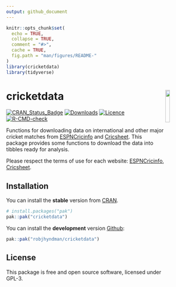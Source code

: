 ```yaml
---
output: github_document
---
```


<!-- README.md is generated from README.Rmd. Please edit that file -->

```r
knitr::opts_chunk$set(
  echo = TRUE,
  collapse = TRUE,
  comment = "#>",
  cache = TRUE,
  fig.path = "man/figures/README-"
)
library(cricketdata)
library(tidyverse)
```

# cricketdata <img src="man/figures/cricketdata.png" width="15%" align="right" />

<!-- badges: start -->
[![CRAN_Status_Badge](https://www.r-pkg.org/badges/version/cricketdata)](https://cran.r-project.org/package=cricketdata)
[![Downloads](https://cranlogs.r-pkg.org/badges/cricketdata)](https://cran.r-project.org/package=cricketdata)
[![Licence](https://img.shields.io/badge/licence-GPL--3-blue.svg)](https://www.gnu.org/licenses/gpl-3.0.en.html)
[![R-CMD-check](https://github.com/robjhyndman/cricketdata/workflows/R-CMD-check/badge.svg)](https://github.com/robjhyndman/cricketdata/actions)
<!-- badges: end -->

Functions for downloading data on international and other major cricket matches from [ESPNCricinfo](https://www.espncricinfo.com) and [Cricsheet](https://cricsheet.org). This package provides some functions to download the data into tibbles ready for analysis.
  
Please respect the terms of use for each website: [ESPNCricinfo](https://www.espncricinfo.com/ci/content/site/company/terms_use.html), [Cricsheet](https://cricsheet.org/register/).

## Installation

You can install the **stable** version from [CRAN](https://cran.r-project.org/package=cricketdata).

``` r
# install.packages("pak")
pak::pak("cricketdata")
```

You can install the **development** version [Github](https://github.com/robjhyndman/cricketdata):

``` r
pak::pak("robjhyndman/cricketdata")
```

## License

This package is free and open source software, licensed under GPL-3.
